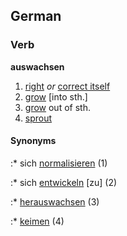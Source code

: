 ==German==
===Verb===
'''auswachsen'''
# [[right itself|right]] ''or'' [[correct itself]]
# [[grow]] [into sth.]
# [[grow]] out of sth.
# [[sprout]]

====Synonyms====
:* sich [[normalisieren]] (1)
:* sich [[entwickeln]] [zu] (2)
:* [[herauswachsen]] (3)
:* [[keimen]] (4)